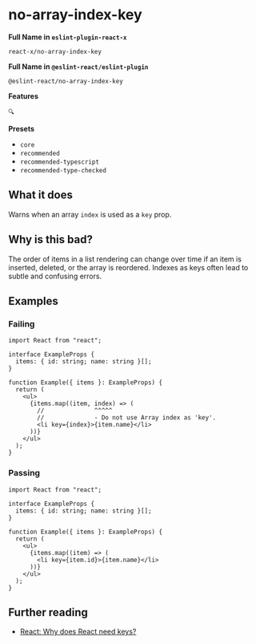 # no-array-index-key

**Full Name in `eslint-plugin-react-x`**

```plain copy
react-x/no-array-index-key
```

**Full Name in `@eslint-react/eslint-plugin`**

```plain copy
@eslint-react/no-array-index-key
```

**Features**

`🔍`

**Presets**

- `core`
- `recommended`
- `recommended-typescript`
- `recommended-type-checked`

## What it does

Warns when an array `index` is used as a `key` prop.

## Why is this bad?

The order of items in a list rendering can change over time if an item is inserted, deleted, or the array is reordered. Indexes as keys often lead to subtle and confusing errors.

## Examples

### Failing

```tsx
import React from "react";

interface ExampleProps {
  items: { id: string; name: string }[];
}

function Example({ items }: ExampleProps) {
  return (
    <ul>
      {items.map((item, index) => (
        //              ^^^^^
        //              - Do not use Array index as 'key'.
        <li key={index}>{item.name}</li>
      ))}
    </ul>
  );
}
```

### Passing

```tsx
import React from "react";

interface ExampleProps {
  items: { id: string; name: string }[];
}

function Example({ items }: ExampleProps) {
  return (
    <ul>
      {items.map((item) => (
        <li key={item.id}>{item.name}</li>
      ))}
    </ul>
  );
}
```

## Further reading

- [React: Why does React need keys?](https://react.dev/learn/rendering-lists#why-does-react-need-keys)
